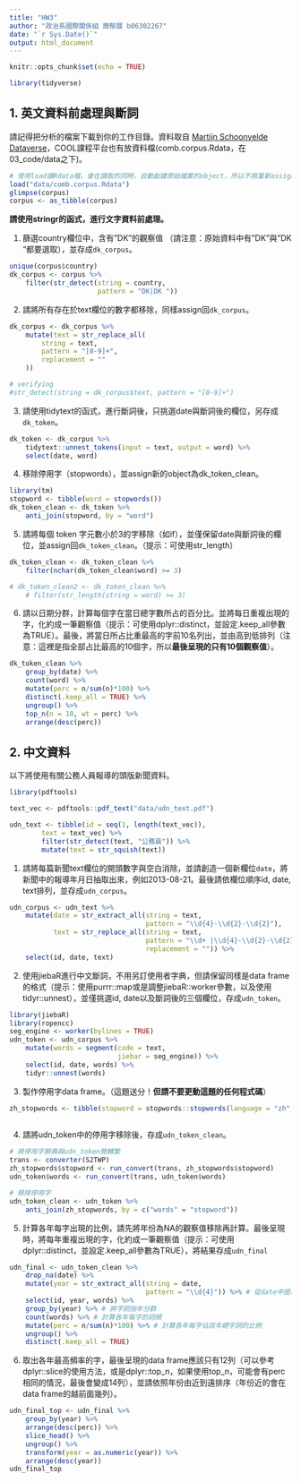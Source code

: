 ```yaml
---
title: "HW3"
author: "政治系國際關係組 簡郁展 b06302267"
date: "`r Sys.Date()`"
output: html_document
---
```


```r
knitr::opts_chunk$set(echo = TRUE)
```

```r
library(tidyverse)
```

## 1. 英文資料前處理與斷詞

請記得把分析的檔案下載到你的工作目錄。資料取自 [Martijn Schoonvelde Dataverse](https://dataverse.harvard.edu/file.xhtml?persistentId=doi:10.7910/DVN/2PNZNU/I0I7GM&version=2.0)，COOL課程平台也有放資料檔(comb.corpus.Rdata，在03_code/data之下)。

```r
# 使用load讀Rdata檔，會在讀取的同時，自動創建原始檔案的object，所以不用重新assign
load("data/comb.corpus.Rdata") 
glimpse(corpus)
corpus <- as_tibble(corpus)
```

**請使用stringr的函式，進行文字資料前處理。**

1. 篩選country欄位中，含有"DK"的觀察值
（請注意：原始資料中有"DK"與"DK "都要選取），並存成`dk_corpus`。

```r
unique(corpus$country)
dk_corpus <- corpus %>%
    filter(str_detect(string = country, 
                      pattern = "DK|DK "))

```

2. 請將所有存在於text欄位的數字都移除，同樣assign回`dk_corpus`。

```r
dk_corpus <- dk_corpus %>%
    mutate(text = str_replace_all(
        string = text,
        pattern = "[0-9]+",
        replacement = ""
    ))

# verifying
#str_detect(string = dk_corpus$text, pattern = "[0-9]+")
```

3. 請使用tidytext的函式，進行斷詞後，只挑選date與斷詞後的欄位，另存成`dk_token`。

```r
dk_token <- dk_corpus %>%
    tidytext::unnest_tokens(input = text, output = word) %>%
    select(date, word)
```

4. 移除停用字（stopwords），並assign新的object為dk_token_clean。

```r
library(tm)
stopword <- tibble(word = stopwords())
dk_token_clean <- dk_token %>%
    anti_join(stopword, by = "word")
```

5. 請將每個 token 字元數小於3的字移除（如if），並僅保留date與斷詞後的欄位，並assign回`dk_token_clean`。（提示：可使用str_length）

```r
dk_token_clean <- dk_token_clean %>%
    filter(nchar(dk_token_clean$word) >= 3)

# dk_token_clean2 <- dk_token_clean %>%
    # filter(str_length(string = word) >= 3)
```

6. 請以日期分群，計算每個字在當日總字數所占的百分比。並將每日重複出現的字，化約成一筆觀察值（提示：可使用dplyr::distinct，並設定.keep_all參數為TRUE）。最後，將當日所占比重最高的字前10名列出，並由高到低排列（注意：這裡是指全部占比最高的10個字，所以**最後呈現的只有10個觀察值**）。

```r
dk_token_clean %>%
    group_by(date) %>%
    count(word) %>%
    mutate(perc = n/sum(n)*100) %>%
    distinct(.keep_all = TRUE) %>%
    ungroup() %>%
    top_n(n = 10, wt = perc) %>%
    arrange(desc(perc))

```

## 2. 中文資料

以下將使用有關公務人員報導的頭版新聞資料。

```r
library(pdftools)

text_vec <- pdftools::pdf_text("data/udn_text.pdf")

udn_text <- tibble(id = seq(1, length(text_vec)),
        text = text_vec) %>% 
        filter(str_detect(text, "公務員")) %>% 
        mutate(text = str_squish(text))
```

1. 請將每篇新聞text欄位的開頭數字與空白消除，並請創造一個新欄位`date`，將新聞中的報導年月日抽取出來，例如2013-08-21。最後請依欄位順序id, date, text排列，並存成`udn_corpus`。

```r
udn_corpus <- udn_text %>%
    mutate(date = str_extract_all(string = text,
                                  pattern = "\\d{4}-\\d{2}-\\d{2}"),
           text = str_replace_all(string = text,
                                  pattern = "\\d+ |\\d{4}-\\d{2}-\\d{2} ",
                                  replacement = "")) %>%
    select(id, date, text)
```

2. 使用jiebaR進行中文斷詞，不用另訂使用者字典，但請保留同樣是data frame的格式（提示：使用purrr::map或是調整jiebaR::worker參數，以及使用tidyr::unnest），並僅挑選id, date以及斷詞後的三個欄位，存成`udn_token`。

```r
library(jiebaR)
library(ropencc)
seg_engine <- worker(bylines = TRUE)
udn_token <- udn_corpus %>%
    mutate(words = segment(code = text,
                           jiebar = seg_engine)) %>%
    select(id, date, words) %>%
    tidyr::unnest(words)

```

3. 製作停用字data frame。（這題送分！**但請不要更動這題的任何程式碼**）

```r
zh_stopwords <- tibble(stopword = stopwords::stopwords(language = "zh", source = "misc"))
        
```

4. 請將udn_token中的停用字移除後，存成`udn_token_clean`。

```r
# 將停用字辭典與udn_token簡轉繁
trans <- converter(S2TWP)
zh_stopwords$stopword <- run_convert(trans, zh_stopwords$stopword)
udn_token$words <- run_convert(trans, udn_token$words)

# 移除停用字
udn_token_clean <- udn_token %>%
    anti_join(zh_stopwords, by = c("words" = "stopword"))
```

5. 計算各年每字出現的比例，請先將年份為NA的觀察值移除再計算。最後呈現時，將每年重複出現的字，化約成一筆觀察值（提示：可使用dplyr::distinct，並設定.keep_all參數為TRUE），將結果存成`udn_final`

```r
udn_final <- udn_token_clean %>%
    drop_na(date) %>%
    mutate(year = str_extract_all(string = date,
                                  pattern = "\\d{4}")) %>% # 從date中提取新增year colummn
    select(id, year, words) %>%
    group_by(year) %>% # 將字詞按年分群
    count(words) %>% # 計算各年每字的詞頻
    mutate(perc = n/sum(n)*100) %>% # 計算各年每字佔該年總字詞的比例
    ungroup() %>%
    distinct(.keep_all = TRUE)
```

6. 取出各年最高頻率的字，最後呈現的data frame應該只有12列（可以參考dplyr::slice的使用方法，或是dplyr::top_n，如果使用top_n，可能會有perc相同的情況，最後會變成14列），並請依照年份由近到遠排序（年份近的會在data frame的越前面幾列）。

```r
udn_final_top <- udn_final %>%
    group_by(year) %>%
    arrange(desc(perc)) %>%
    slice_head() %>%
    ungroup() %>%
    transform(year = as.numeric(year)) %>%
    arrange(desc(year))
udn_final_top
```

